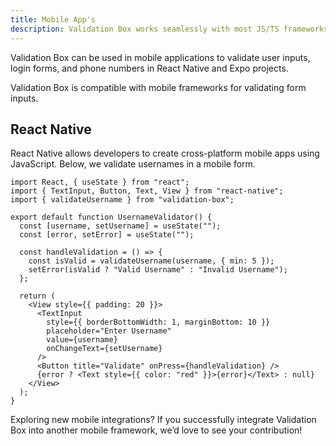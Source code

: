 ```yaml
---
title: Mobile App's
description: Validation Box works seamlessly with most JS/TS frameworks.
---
```


Validation Box can be used in mobile applications to validate user inputs, login forms, and phone numbers in React Native and Expo projects.

Validation Box is compatible with mobile frameworks for validating form inputs.

## React Native

React Native allows developers to create cross-platform mobile apps using JavaScript. Below, we validate usernames in a mobile form.

```tsx
import React, { useState } from "react";
import { TextInput, Button, Text, View } from "react-native";
import { validateUsername } from "validation-box";

export default function UsernameValidator() {
  const [username, setUsername] = useState("");
  const [error, setError] = useState("");

  const handleValidation = () => {
    const isValid = validateUsername(username, { min: 5 });
    setError(isValid ? "Valid Username" : "Invalid Username");
  };

  return (
    <View style={{ padding: 20 }}>
      <TextInput
        style={{ borderBottomWidth: 1, marginBottom: 10 }}
        placeholder="Enter Username"
        value={username}
        onChangeText={setUsername}
      />
      <Button title="Validate" onPress={handleValidation} />
      {error ? <Text style={{ color: "red" }}>{error}</Text> : null}
    </View>
  );
}
```

Exploring new mobile integrations? If you successfully integrate Validation Box into another mobile framework, we’d love to see your contribution! 